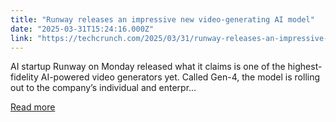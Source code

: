 ```yaml
---
title: "Runway releases an impressive new video-generating AI model"
date: "2025-03-31T15:24:16.000Z"
link: "https://techcrunch.com/2025/03/31/runway-releases-an-impressive-new-video-generating-ai-model/"
---
```


AI startup Runway on Monday released what it claims is one of the highest-fidelity AI-powered video generators yet. Called Gen-4, the model is rolling out to the company&#8217;s individual and enterpr...

[Read more](https://techcrunch.com/2025/03/31/runway-releases-an-impressive-new-video-generating-ai-model/)
